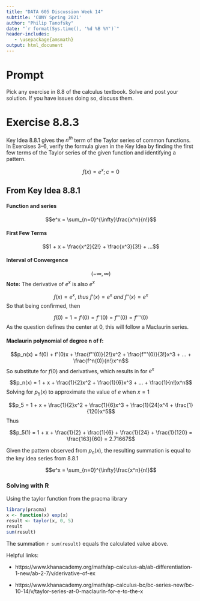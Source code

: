 ```yaml
---
title: "DATA 605 Discussion Week 14"
subtitle: 'CUNY Spring 2021'
author: "Philip Tanofsky" 
date: "`r format(Sys.time(), '%d %B %Y')`"
header-includes:
   - \usepackage{amsmath}
output: html_document
---
```


# Prompt

Pick any exercise in 8.8 of the calculus textbook.  Solve and post your solution.  If you have issues doing so, discuss them. 

# Exercise 8.8.3

Key Idea 8.8.1 gives the $n^{th}$ term of the Taylor series of common functions. In Exercises 3–6, verify the formula given in the Key Idea by finding the first few terms of the Taylor series of the given function and identifying a pattern.

$$f(x)=e^x; c=0$$

## From Key Idea 8.8.1

#### Function and series

$$e^x = \sum_{n=0}^{\infty}\frac{x^n}{n!}$$

#### First Few Terms

$$1 + x + \frac{x^2}{2!} + \frac{x^3}{3!} + ...$$

#### Interval of Convergence

$$(-\infty, \infty)$$
**Note:** The derivative of $e^x$ is also $e^x$

$$f(x) = e^x,\ thus\ f'(x) = e^x\ and\ f''(x) = e^x $$
So that being confirmed, then

$$f(0)= 1 = f'(0) = f''(0) = f'''(0) = f''''(0)$$
As the question defines the center at 0, this will follow a Maclaurin series.

#### Maclaurin polynomial of degree n of f:

$$p_n(x) = f(0) + f'(0)x + \frac{f''(0)}{2!}x^2 + \frac{f'''(0)}{3!}x^3 + ... + \frac{f^n(0)}{n!}x^n$$
So substitute for $f(0)$ and derivatives, which results in for $e^x$

$$p_n(x) = 1 + x + \frac{1}{2}x^2 + \frac{1}{6}x^3 + ... + \frac{1}{n!}x^n$$
Solving for $p_5(x)$ to approximate the value of $e$ when $x = 1$

$$p_5 = 1 + x + \frac{1}{2}x^2 + \frac{1}{6}x^3 + \frac{1}{24}x^4 + \frac{1}{120}x^5$$
Thus

$$p_5(1) = 1 + x + \frac{1}{2} + \frac{1}{6} + \frac{1}{24} + \frac{1}{120} = \frac{163}{60} = 2.71667$$

Given the pattern observed from $p_n(x)$, the resulting summation is equal to the key idea series from 8.8.1

$$e^x = \sum_{n=0}^{\infty}\frac{x^n}{n!}$$

### Solving with R

Using the taylor function from the pracma library

```r
library(pracma)
x <- function(x) exp(x)
result <- taylor(x, 0, 5)
result
sum(result)
```

The summation `r sum(result)` equals the calculated value above.


Helpful links:

- https://www.khanacademy.org/math/ap-calculus-ab/ab-differentiation-1-new/ab-2-7/v/derivative-of-ex

- https://www.khanacademy.org/math/ap-calculus-bc/bc-series-new/bc-10-14/v/taylor-series-at-0-maclaurin-for-e-to-the-x
